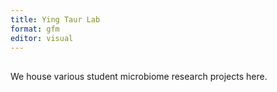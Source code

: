 ```yaml
---
title: Ying Taur Lab
format: gfm
editor: visual
---
```


## 

We house various student microbiome research projects here.
